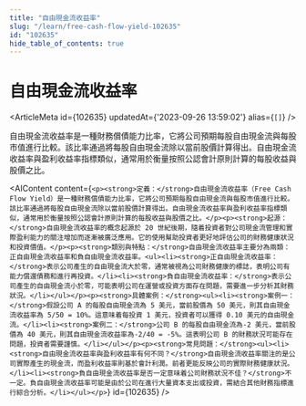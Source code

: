 ```yaml
---
title: "自由現金流收益率"
slug: "/learn/free-cash-flow-yield-102635"
id: "102635"
hide_table_of_contents: true
---
```



# 自由現金流收益率

<ArticleMeta id={102635} updatedAt={'2023-09-26 13:59:02'} alias={`[]`} />
<div className='border-solid border-b border-t-0 my-4 border-[var(--ifm-color-gray-300)]' />

自由現金流收益率是一種財務償債能力比率，它將公司預期每股自由現金流與每股市值進行比較。該比率通過將每股自由現金流除以當前股價計算得出。自由現金流收益率與盈利收益率指標類似，通常用於衡量按照公認會計原則計算的每股收益與股價之比。

<AIContent content={`<p><strong>定義：</strong>自由現金流收益率（Free Cash Flow Yield）是一種財務償債能力比率，它將公司預期每股自由現金流與每股市值進行比較。該比率通過將每股自由現金流除以當前股價計算得出。自由現金流收益率與盈利收益率指標類似，通常用於衡量按照公認會計原則計算的每股收益與股價之比。</p><p><strong>起源：</strong>自由現金流收益率的概念起源於 20 世紀後期，隨着投資者對公司現金流管理和實際盈利能力的關注增加而逐漸被廣泛應用。它的使用幫助投資者更好地評估公司的財務健康狀況和投資價值。</p><p><strong>類別與特點：</strong>自由現金流收益率主要分為兩類：正自由現金流收益率和負自由現金流收益率。<ul><li><strong>正自由現金流收益率：</strong>表示公司產生的自由現金流大於零，通常被視為公司財務健康的標誌，表明公司有能力償還債務和進行再投資。</li><li><strong>負自由現金流收益率：</strong>表示公司產生的自由現金流小於零，可能表明公司在運營或投資方面存在問題，需要進一步分析其財務狀況。</li></ul></p><p><strong>具體案例：</strong><ul><li><strong>案例一：</strong>假設公司 A 的每股自由現金流為 5 美元，當前股價為 50 美元，則其自由現金流收益率為 5/50 = 10%。這意味着每投資 1 美元，投資者可以獲得 0.10 美元的自由現金流。</li><li><strong>案例二：</strong>公司 B 的每股自由現金流為-2 美元，當前股價為 40 美元，則其自由現金流收益率為-2/40 = -5%。這表明公司 B 的財務狀況可能存在問題，投資者需要謹慎。</li></ul></p><p><strong>常見問題：</strong><ul><li><strong>自由現金流收益率與盈利收益率有何不同？</strong>自由現金流收益率關注的是公司實際產生的現金流，而盈利收益率則基於會計利潤。前者更能反映公司的實際財務健康狀況。</li><li><strong>負自由現金流收益率是否一定意味着公司財務狀況不佳？</strong>不一定。負自由現金流收益率可能是由於公司在進行大量資本支出或投資，需結合其他財務指標進行綜合分析。</li></ul></p>`} id={102635} />
